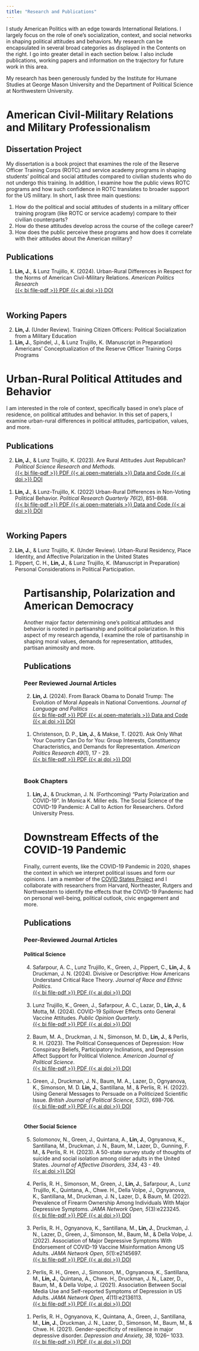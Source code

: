```yaml
---
title: "Research and Publications"
---
```


I study American Politics with an edge towards International Relations. I largely focus on the role of one's socialization, context, and social networks in shaping political attitudes and behaviors. My research can be encapsulated in several broad categories as displayed in the Contents on the right. I go into greater detail in each section below. I also include publications, working papers and information on the trajectory for future work in this area.

My research has been generously funded by the Institute for Humane Studies at George Mason University and the Department of Political Science at Northwestern University.

# American Civil-Military Relations and Military Professionalism

## Dissertation Project

My dissertation is a book project that examines the role of the Reserve Officer Training Corps (ROTC) and service academy programs in shaping students' political and social attitudes compared to civilian students who do not undergo this training. In addition, I examine how the public views ROTC programs and how such confidence in ROTC translates to broader support for the US military. In short, I ask three main questions:

1. How do the political and social attitudes of students in a military officer training program (like ROTC or service academy) compare to their civilian counterparts? 
2. How do these attitudes develop across the course of the college career? 
3. How does the public perceive these programs and how does it correlate with their attitudes about the American military?

## Publications

<ol reversed>
<li> **Lin, J.**, & Lunz Trujillo, K. (2024). Urban-Rural Differences in Respect for the Norms of American Civil-Military Relations. *American Politics Research* <br>
<a role="button" href="Files/Papers/CMR_APR_2024.pdf" type="button" class="btn btn-outline-secondary btn-xs"> {{< bi file-pdf >}} PDF </a>
<a role="button" href="https://doi.org/10.1177/1532673X241263085" type="button" class="btn btn-outline-secondary btn-xs"> {{< ai doi >}} DOI </a> <br><br>
</li>
</ol>

## Working Papers

<ol reversed>
<li>**Lin, J.** (Under Review). Training Citizen Officers: Political Socialization from a Military Education </li>
<li> **Lin, J.**, Spindel, J., & Lunz Trujillo, K. (Manuscript in Preparation) Americans’ Conceptualization of the Reserve Officer Training Corps Programs
</ol>

# Urban-Rural Political Attitudes and Behavior

I am interested in the role of context, specifically based in one's place of residence, on political attitudes and behavior. In this set of papers, I examine urban-rural differences in political attitudes, participation, values, and more.

## Publications

<ol reversed>
<li> **Lin, J.**, & Lunz Trujillo, K. (2023). Are Rural Attitudes Just Republican? *Political Science Research and Methods.* <br>
<a role="button" href="Files/Papers/Republican_PSRM_2023.pdf" type="button" class="btn btn-outline-secondary btn-xs"> {{< bi file-pdf >}} PDF </a>
<a role="button" href="https://doi.org/10.7910/DVN/2MZE9D" type="button" class="btn btn-outline-secondary btn-xs"> {{< ai open-materials >}} Data and Code </a> 
<a role="button" href="https://doi.org/10.1017/psrm.2023.48" type="button" class="btn btn-outline-secondary btn-xs"> {{< ai doi >}} DOI </a> <br><br>
</li>

<li> **Lin, J.**, & Lunz-Trujillo, K. (2022) Urban-Rural Differences in Non-Voting Political Behavior. *Political Research Quarterly 76*(2), 851–868. <br>
<a role="button" href="Files/Papers/NonVoting_PRQ_2023.pdf" type="button" class="btn btn-outline-secondary btn-xs"> {{< bi file-pdf >}} PDF </a>
<a role="button" href="https://doi.org/10.7910/DVN/UIUV3U" type="button" class="btn btn-outline-secondary btn-xs"> {{< ai open-materials >}} Data and Code </a>
<a role="button" href="https://doi.org/10.1177/10659129221119195" type="button" class="btn btn-outline-secondary btn-xs"> {{< ai doi >}} DOI </a> <br><br>
</li>

</ol>


## Working Papers

<ol reversed>
<li> **Lin, J.**, & Lunz Trujillo, K. (Under Review). Urban-Rural Residency, Place Identity, and Affective Polarization in the United States </li>
<li> Pippert, C. H., **Lin, J.**, & Lunz Trujillo, K. (Manuscript in Preparation) Personal Considerations in Political Participation. </li>
<ol>

# Partisanship, Polarization and American Democracy

Another major factor determining one's political attitudes and behavior is rooted in partisanship and political polarization. In this aspect of my research agenda, I examine the role of partisanship in shaping moral values, demands for representation, attitudes, partisan animosity and more.

## Publications

### Peer Reviewed Journal Articles

<ol reversed>
<li> **Lin, J.** (2024). From Barack Obama to Donald Trump: The Evolution of Moral Appeals in National Conventions. *Journal of Language and Politics* <br>
<a role="button" href="Files/Papers/NatCon_JLP_2024.pdf" type="button" class="btn btn-outline-secondary btn-xs"> {{< bi file-pdf >}} PDF </a> 
<a role="button" href="https://doi.org/10.7910/DVN/MZUCUA" type="button" class="btn btn-outline-secondary btn-xs"> {{< ai open-materials >}} Data and Code </a>
<a role="button" href="https://doi.org/10.1075/jlp.22173.lin" type="button" class="btn btn-outline-secondary btn-xs"> {{< ai doi >}} DOI </a> <br><br>
</li>

<li> Christenson, D. P., **Lin, J.**, & Makse, T. (2021). Ask Only What Your Country Can Do for You: Group Interests, Constituency Characteristics, and Demands for Representation. *American Politics Research 49*(1), 17 - 29. <br>
<a role="button" href="Files/Papers/DFR_APR_2021.pdf" type="button" class="btn btn-outline-secondary btn-xs"> {{< bi file-pdf >}} PDF </a> 
<a role="button" href="https://doi.org/10.1177/1532673X20961028" type="button" class="btn btn-outline-secondary btn-xs"> {{< ai doi >}} DOI </a> <br><br>
</li>

</ol>

### Book Chapters

<ol reversed>
<li> **Lin, J.**, & Druckman, J. N. (Forthcoming) "Party Polarization and COVID-19". In Monica K. Miller eds. The Social Science of the COVID-19 Pandemic: A Call to Action for Researchers. Oxford University Press.</li>
</ol>

# Downstream Effects of the COVID-19 Pandemic

Finally, current events, like the COVID-19 Pandemic in 2020, shapes the context in which we interpret political issues and form our opinions. I am a member of the [COVID States Project](https://www.covidstates.org/) and I collaborate with researchers from Harvard, Northeaster, Rutgers and Northwestern to identify the effects that the COVID-19 Pandemic had on personal well-being, political outlook, civic engagement and more.

## Publications

### Peer-Reviewed Journal Articles

#### Political Science

<ol reversed>
<li> Safarpour, A. C., Lunz Trujillo, K., Green, J., Pippert, C., **Lin, J.**, & Druckman, J. N. (2024). Divisive or Descriptive: How Americans Understand Critical Race Theory. *Journal of Race and Ethnic Politics*.<br>
<a role="button" href="Files/Papers/CRT_JEPS_2023.pdf" type="button" class="btn btn-outline-secondary btn-xs"> {{< bi file-pdf >}} PDF </a>
<a role="button" href="https://doi.org/10.1017/rep.2023.39" type="button" class="btn btn-outline-secondary btn-xs"> {{< ai doi >}} DOI </a> <br><br>
</li>

<li> Lunz Trujillo, K., Green, J., Safarpour, A. C., Lazar, D., **Lin, J.**, & Motta, M. (2024). COVID-19 Spillover Effects onto General Vaccine Attitudes. *Public Opinion Quarterly*. <br>
<a role="button" href="Files/Papers/Spillover_POQ_2024.pdf" type="button" class="btn btn-outline-secondary btn-xs"> {{< bi file-pdf >}} PDF </a>
<a role="button" href="https://doi.org/10.1093/poq/nfad059" type="button" class="btn btn-outline-secondary btn-xs"> {{< ai doi >}} DOI </a> <br><br>
</li>

<li> Baum, M. A., Druckman, J. N., Simonson, M. D., **Lin, J.**, & Perlis, R. H. (2023). The Political Consequences of Depression: How Conspiracy Beliefs, Participatory Inclinations, and Depression Affect Support for Political Violence. *American Journal of Political Science*. <br>
<a role="button" href="Files/Papers/Depression_AJPS_2023.pdf" type="button" class="btn btn-outline-secondary btn-xs"> {{< bi file-pdf >}} PDF </a>
<a role="button" href="https://doi.org/10.1111/ajps.12827" type="button" class="btn btn-outline-secondary btn-xs"> {{< ai doi >}} DOI </a> <br><br>
</li>

<li> Green, J., Druckman, J. N., Baum, M. A., Lazer, D., Ognyanova, K., Simonson, M. D. **Lin, J.**, Santillana, M., & Perlis, R. H. (2022). Using General Messages to Persuade on a Politicized Scientific Issue. *British Journal of Political Science, 53*(2), 698-706. <br>
<a role="button" href="Files/Papers/VaxMes_BJPS_2022.pdf" type="button" class="btn btn-outline-secondary btn-xs"> {{< bi file-pdf >}} PDF </a>
<a role="button" href="https://doi.org/10.1017/S0007123422000424" type="button" class="btn btn-outline-secondary btn-xs"> {{< ai doi >}} DOI </a> <br><br>
</li>
</ol>

#### Other Social Science

<ol reversed>
<li> Solomonov, N., Green, J., Quintana, A., **Lin, J.**, Ognyanova, K., Santillana, M., Druckman, J. N., Baum, M., Lazer, D., Gunning, F. M., & Perlis, R. H. (2023). A 50-state survey study of thoughts of suicide and social isolation among older adults in the United States. *Journal of Affective Disorders, 334*, 43 - 49. <br>
<a role="button" href="https://doi.org/10.1016/j.jad.2023.04.038" type="button" class="btn btn-outline-secondary btn-xs"> {{< ai doi >}} DOI </a> <br><br>
</li>

<li> Perlis, R. H., Simonson, M., Green, J., **Lin, J.**, Safarpour, A., Lunz Trujillo, K., Quintana, A., Chwe. H., Della Volpe, J., Ognyanova, K., Santillana, M., Druckman, J. N., Lazer, D., & Baum, M. (2022). Prevalence of Firearm Ownership Among Individuals With Major Depressive Symptoms. *JAMA Network Open, 5*(3):e223245. <br>
<a role="button" href="Files/Papers/FirearmJAMA.pdf" type="button" class="btn btn-outline-secondary btn-xs"> {{< bi file-pdf >}} PDF </a>
<a role="button" href="http://doi.org/10.1001/jamanetworkopen.2022.3245" type="button" class="btn btn-outline-secondary btn-xs"> {{< ai doi >}} DOI </a> <br><br>
</li>

<li> Perlis, R. H., Ognyanova, K., Santillana, M., **Lin, J.**, Druckman, J. N., Lazer, D., Green, J., Simonson, M., Baum, M., & Della Volpe, J. (2022). Association of Major Depressive Symptoms With Endorsement of COVID-19 Vaccine Misinformation Among US Adults. *JAMA Network Open, 5*(1):e2145697. <br>
<a role="button" href="Files/Papers/VaxMisinfoJAMA.pdf" type="button" class="btn btn-outline-secondary btn-xs"> {{< bi file-pdf >}} PDF </a>
<a role="button" href="http://doi.org/10.1001/jamanetworkopen.2021.45697" type="button" class="btn btn-outline-secondary btn-xs"> {{< ai doi >}} DOI </a> <br><br>
</li>

<li> Perlis, R. H., Green, J., Simonson, M., Ognyanova, K., Santillana, M., **Lin, J.**, Quintana, A., Chwe. H., Druckman, J. N., Lazer, D., Baum, M., & Della Volpe, J. (2021). Association Between Social Media Use and Self-reported Symptoms of Depression in US Adults. *JAMA Network Open, 4*(11):e2136113. <br>
<a role="button" href="Files/Papers/SocialMediaJAMA.pdf" type="button" class="btn btn-outline-secondary btn-xs"> {{< bi file-pdf >}} PDF </a>
<a role="button" href="http://doi.org/10.1001/jamanetworkopen.2021.36113" type="button" class="btn btn-outline-secondary btn-xs"> {{< ai doi >}} DOI </a> <br><br>
</li>

<li> Perlis, R. H., Ognyanova, K., Quintana, A., Green, J., Santillana, M., **Lin, J.**, Druckman, J. N., Lazer, D., Simonson, M., Baum, M., & Chwe. H. (2021). Gender-specificity of resilience in major depressive disorder. *Depression and Anxiety, 38*, 1026– 1033. <br>
<a role="button" href="Files/Papers/Gender_DA.pdf" type="button" class="btn btn-outline-secondary btn-xs"> {{< bi file-pdf >}} PDF </a>
<a role="button" href="https://doi.org/10.1002/da.23203" type="button" class="btn btn-outline-secondary btn-xs"> {{< ai doi >}} DOI </a><br><br>
</li>
</ol>





